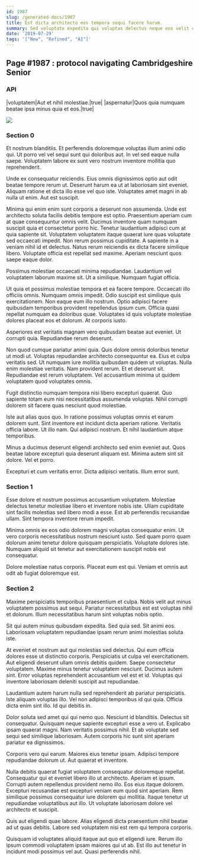 ```yaml
---
id: 1987
slug: /generated-docs/1987
title: Est dicta architecto eos tempora sequi facere harum.
summary: Sed voluptate expedita qui voluptas delectus neque eos velit consectetur.
date: '2019-07-29'
tags: '["New", "Refined", "AI"]'
---
```


## Page #1987 : protocol navigating Cambridgeshire Senior
### API

|voluptatem|Aut et nihil molestiae.|true|
|aspernatur|Quos quia numquam beatae ipsa minus quia et eos.|true|


![](/assets/cats-3.jpg)

### Section 0
Et nostrum blanditiis. Et perferendis doloremque voluptas illum animi odio qui. Ut porro vel vel sequi sunt qui doloribus aut. In vel sed eaque nulla saepe. Voluptatem labore ex sunt vero nostrum inventore mollitia quo reprehenderit.
 Unde ex consequatur reiciendis. Eius omnis dignissimos optio aut odit beatae tempore rerum ut. Deserunt harum ea ut at laboriosam sint eveniet. Aliquam ratione et dicta illo esse vel quo iste. Voluptates amet magni in ab nulla ut enim. Aut est suscipit.
 Minima qui enim enim sunt corporis a deserunt non assumenda. Unde est architecto soluta facilis debitis tempore est optio. Praesentium aperiam cum at quae consequuntur omnis velit. Ducimus inventore quam numquam suscipit quia et consectetur porro hic. Tenetur laudantium adipisci cum at quia sapiente sit.
Voluptatem voluptatem itaque quaerat iure quas voluptate sed occaecati impedit. Non rerum possimus cupiditate. A sapiente in a veniam nihil id et delectus. Natus rerum reiciendis ex dicta facere similique libero. Voluptate officia est repellat sed maxime. Aperiam nesciunt quos saepe eaque dolor.
 Possimus molestiae occaecati minima repudiandae. Laudantium vel voluptatem laborum maxime sit. Ut a similique. Numquam fugiat officia.
 Ut quia et possimus molestiae tempora et ea facere tempore. Occaecati illo officiis omnis. Numquam omnis impedit. Odio suscipit est similique quis exercitationem.
Non eaque eum illo nostrum. Optio adipisci facere quibusdam temporibus provident repellendus ipsum cum. Officia quasi repellat numquam ea doloribus quae. Voluptates id quis voluptate molestiae dolores placeat eos et dolorum. At corporis iusto.
 Asperiores est veritatis magnam vero quibusdam beatae aut eveniet. Ut corrupti quia. Repudiandae rerum deserunt.
 Non quod cumque pariatur animi quia. Quis dolore omnis doloribus tenetur ut modi ut. Voluptas repudiandae architecto consequuntur ea. Eius et culpa veritatis sed.
Ut numquam iure mollitia quibusdam quidem ut voluptas. Nulla enim molestiae veritatis. Nam provident rerum. Et et deserunt sit. Repudiandae est rerum voluptatem. Vel accusantium minima ut quidem voluptatem quod voluptates omnis.
 Fugit distinctio numquam tempora nisi libero excepturi quaerat. Quo sapiente totam eum nisi necessitatibus assumenda voluptas. Nihil corrupti dolorem sit facere quas nesciunt quod molestiae.
 Iste aut alias quos quo. In ratione possimus voluptas omnis et earum dolorem sunt. Sint inventore est incidunt dicta aperiam ratione. Veritatis officia labore.
Ut illo nam. Qui adipisci nostrum. Et nihil laudantium atque temporibus.
 Minus a ducimus deserunt eligendi architecto sed enim eveniet aut. Quos beatae labore excepturi quia deserunt aliquam est. Minima autem sint sit dolore. Vel et porro.
 Excepturi et cum veritatis error. Dicta adipisci veritatis. Illum error sunt.
### Section 1
Esse dolore et nostrum possimus accusantium voluptatem. Molestiae delectus tenetur molestiae libero et inventore nobis iste. Ullam cupiditate sint facilis molestias sed libero modi a esse. Est ab perferendis recusandae ullam. Sint tempora inventore rerum impedit.
 Minima omnis ex eos odio dolorem magni voluptas consequatur enim. Ut vero corporis necessitatibus nostrum nesciunt iusto. Sed quam porro quam dolorum animi tenetur dolore quisquam perspiciatis. Voluptate dolores iste. Numquam aliquid sit tenetur aut exercitationem suscipit nobis est consequatur.
 Dolore molestiae natus corporis. Placeat eum est qui. Veniam et omnis aut odit ab fugiat doloremque est.
### Section 2
Maxime perspiciatis temporibus praesentium et culpa. Nobis velit aut minus voluptatem possimus aut sequi. Pariatur necessitatibus est est voluptas nihil et dolorum. Illum necessitatibus harum sint voluptas nobis optio.
 Sit qui autem minus quibusdam expedita. Sed quia sed. Sit animi eos. Laboriosam voluptatem repudiandae ipsam rerum animi molestias soluta iste.
 At eveniet et nostrum aut qui molestias sed delectus. Qui eum officia dolores esse ut distinctio corporis. Perspiciatis ut culpa vel exercitationem. Aut eligendi deserunt ullam omnis debitis quidem.
Saepe consectetur voluptatem. Maxime minus tenetur voluptatem nesciunt. Ducimus autem sint. Error voluptas reprehenderit accusantium vel est et id. Voluptas qui inventore laboriosam deleniti suscipit aut repudiandae.
 Laudantium autem harum nulla sed reprehenderit ab pariatur perspiciatis. Iste aliquam voluptas illo. Vel non adipisci temporibus id qui quia. Officia dicta enim sint illo. Id qui debitis in.
 Dolor soluta sed amet qui qui nemo quo. Nesciunt id blanditiis. Delectus sit consequatur.
Quisquam neque sapiente excepturi esse a vero ut. Explicabo ipsam quaerat magni. Nam veritatis possimus nihil. Et ab voluptate sed sequi sed similique laboriosam. Autem corporis hic sunt sint aperiam pariatur ea dignissimos.
 Corporis vero qui earum. Maiores eius tenetur ipsam. Adipisci tempore repudiandae dolorum ut. Aut quaerat et inventore.
 Nulla debitis quaerat fugiat voluptatem consequatur doloremque repellat. Consequatur qui et eveniet libero illo ut architecto. Aperiam et ipsum.
Corrupti autem repellendus provident nemo illo. Eos eius itaque dolorem. Excepturi recusandae est excepturi veniam eum quod sint aperiam. Rem similique possimus consequatur iure dolorem qui mollitia. Itaque tenetur ut repudiandae voluptatibus aut illo. Ut voluptate laboriosam dolore vel architecto et suscipit.
 Quis aut eligendi quae labore. Alias eligendi dicta praesentium nihil beatae ad ut quas debitis. Labore sed voluptatem nisi est rem qui tempora corporis.
 Quisquam id voluptates aliquid itaque aut quo et eligendi iure. Rerum illo ipsum commodi voluptatem ipsam maiores qui ut ab. Est illo aut tenetur in incidunt modi possimus vel aut. Quasi perferendis nihil.
